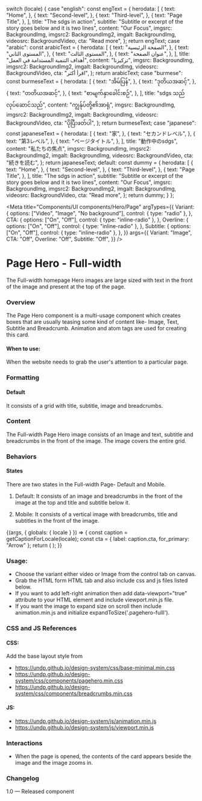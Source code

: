 
  switch (locale) {
    case "english":
      const engText = {
        herodata: [
          {
            text: "Home",
          },
          {
            text: "Second-level",
          },
          {
            text: "Third-level",
          },
          {
            text: "Page Title",
          },
        ],
        title: "The sdgs in action",
        subtitle:
          "Subtitle or excerpt of the story goes below and it is two lines",
        content: "Our Focus",
        imgsrc: BackgroundImg,
        imgsrc2: BackgroundImg2,
        imgalt: BackgroundImg,
        videosrc: BackgroundVideo,
        cta: "Read more",
      };
      return engText;
    case "arabic":
      const arabicText = {
        herodata: [
          {
            text: "الصفحة الرئيسية",
          },
          {
            text: "المستوى الثاني",
          },
          {
            text: "المستوى الثالث",
          },
          {
            text: "عنوان الصفحة",
          },
        ],
        title: "أهداف التنمية المستدامة في العمل",
        content: "تركيزنا",
        imgsrc: BackgroundImg,
        imgsrc2: BackgroundImg2,
        imgalt: BackgroundImg,
        videosrc: BackgroundVideo,
        cta: "اقرأ أكثر",
      };
      return arabicText;
    case "burmese":
      const burmeseText = {
        herodata: [
          {
            text: "အိမ်ပြန်",
          },
          {
            text: "ဒုတိယအဆင့်",
          },
          {
            text: "တတိယအဆင့်",
          },
          {
            text: "စာမျက်နှာခေါင်းစဉ်",
          },
        ],
        title: "sdgs သည်လုပ်ဆောင်သည်",
        content: "ကျွန်ုပ်တို့၏အာရုံ",
        imgsrc: BackgroundImg,
        imgsrc2: BackgroundImg2,
        imgalt: BackgroundImg,
        videosrc: BackgroundVideo,
        cta: "ပိုပြီးဖတ်ပါ",
      };
      return burmeseText;
    case "japanese":
      const japaneseText = {
        herodata: [
          {
            text: "家",
          },
          {
            text: "セカンドレベル",
          },
          {
            text: "第3レベル",
          },
          {
            text: "ページタイトル",
          },
        ],
        title: "動作中のsdgs",
        content: "私たちの焦点",
        imgsrc: BackgroundImg,
        imgsrc2: BackgroundImg2,
        imgalt: BackgroundImg,
        videosrc: BackgroundVideo,
        cta: "続きを読む",
      };
      return japaneseText;
    default:
      const dummy = {
        herodata: [
          {
            text: "Home",
          },
          {
            text: "Second-level",
          },
          {
            text: "Third-level",
          },
          {
            text: "Page Title",
          },
        ],
        title: "The sdgs in action",
        subtitle:
          "Subtitle or excerpt of the story goes below and it is two lines",
        content: "Our Focus",
        imgsrc: BackgroundImg,
        imgsrc2: BackgroundImg2,
        imgalt: BackgroundImg,
        videosrc: BackgroundVideo,
        cta: "Read more",
      };
      return dummy;
  }
};

<Meta
  title="Components/UI components/Hero/Page"
  argTypes={{
    Variant: {
      options: ["Video", "Image", "No background"],
      control: { type: "radio" },
    },
    CTA: {
      options: ["On", "Off"],
      control: { type: "inline-radio" },
    },
    Overline: {
      options: ["On", "Off"],
      control: { type: "inline-radio" },
    },
    Subtitle: {
      options: ["On", "Off"],
      control: { type: "inline-radio" },
    },
  }}
  args={{
    Variant: "Image",
    CTA: "Off",
    Overline: "Off",
    Subtitle: "Off",
  }}
/>

# Page Hero - Full-width

The Full-width homepage Hero images are large sized with text in the front of the image and present at the top of the page.

### Overview

The Page Hero component is a multi-usage component which creates boxes that are usually teasing some kind of content like- Image, Text, Subtitle and Breadcrumb. Animation and atom tags are used for creating this card.

#### When to use:

When the website needs to grab the user's attention to a particular page.

### Formatting

#### Default

It consists of a grid with title, subtitle, image and breadcrumbs.

### Content

The Full-width Page Hero image consists of an Image and text, subtitle and breadcrumbs in the front of the image. The image covers the entire grid.

### Behaviors

#### States

There are two states in the Full-width Page- Default and Mobile.

1. Default: It consists of an image and breadcrumbs in the front of the image at the top and title and subtitle below it.

2. Mobile: It consists of a vertical image with breadcrumbs, title and subtitles in the front of the image.

<Canvas>
  <Story name="Page hero - full-width">
    {(args, { globals: { locale } }) => {
      const caption = getCaptionForLocale(locale);
      const cta = { label: caption.cta, for_primary: "Arrow" };
      return (
        <PageHero
          data={caption.herodata}
          title={caption.title}
          subtitle={caption?.subtitle}
          content={caption?.content}
          variant={args.Variant}
          active={"white"}
          imgsrc={caption.imgsrc}
          imgalt={caption.imgalt}
          cta={cta}
          {...args}
        ></PageHero>
      );
    }}
  </Story>
</Canvas>

### Usage:

- Choose the variant either video or Image from the control tab on canvas.
- Grab the HTML form HTML tab and also include css and js files listed below.
- If you want to add left-right animation then add data-viewport=”true” attribute to your HTML element and include viewport.min.js file.
- If you want the image to expand size on scroll then include animation.min.js and initialize expandToSize('.pagehero-fulll').

### CSS and JS References

#### CSS:

Add the base layout style from

- https://undp.github.io/design-system/css/base-minimal.min.css
- https://undp.github.io/design-system/css/components/pagehero.min.css
- https://undp.github.io/design-system/css/components/breadcrumbs.min.css

#### JS:

- https://undp.github.io/design-system/js/animation.min.js
- https://undp.github.io/design-system/js/viewport.min.js

### Interactions

- When the page is opened, the contents of the card appears beside the image and the image zooms in.

### Changelog

1.0 — Released component
